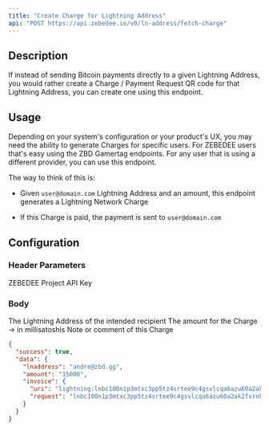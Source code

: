 ```yaml
---
title: "Create Charge for Lightning Address"
api: "POST https://api.zebedee.io/v0/ln-address/fetch-charge"
---
```


## Description

If instead of sending Bitcoin payments directly to a given Lightning Address, you would rather create a Charge / Payment Request QR code for that Lightning Address, you can create one using this endpoint.

## Usage

Depending on your system's configuration or your product's UX, you may need the ability to generate Charges for specific users. For ZEBEDEE users that's easy using the ZBD Gamertag endpoints. For any user that is using a different provider, you can use this endpoint.

The way to think of this is:

- Given `user@domain.com` Lightning Address and an amount, this endpoint generates a Lightning Network Charge

- If this Charge is paid, the payment is sent to `user@domain.com`

## Configuration

### Header Parameters

<ParamField required default="application/json" header="Content-Type" type="application/json" />

<ParamField required header="apikey" type="string">
  ZEBEDEE Project API Key
</ParamField>

### Body

<ParamField required body="lnaddress" type="string">
  The Lightning Address of the intended recipient
</ParamField>

<ParamField required body="amount" type="string">
  The amount for the Charge -> in millisatoshis
</ParamField>

<ParamField initialValue="‎" body="description" type="string">
  Note or comment of this Charge
</ParamField>

<CodeGroup />

<ResponseExample>

```json Response
{
  "success": true,
  "data": {
    "lnaddress": "andre@zbd.gg",
    "amount": "15000",
    "invoice": {
      "uri": "lightning:lnbc100n1p3mtxc3pp5tz4srtee9c4gsvlcqa6azu60a2ak2fvrnk7jv52j6n0rzp0musnqhp5xt5ts9t74akf67j59ynkr5qz8x3hs4g09d3dttmjrwwdhrxgc03qcqzpgxqzfvsp5529t5y03yaakumqrm9cwr5t6nysnr5cv93pnvw089a25aa7wszas9qyyssqalswdlc92983203l5azl43nksehadfy2uahc9v6qwg67xs52z02hg6vh7alrm3yx46ywdrl3dxey75t9l2ekmuwc3tu4ug03dy729fspdld2lj",
      "request": "lnbc100n1p3mtxc3pp5tz4srtee9c4gsvlcqa6azu60a2ak2fvrnk7jv52j6n0rzp0musnqhp5xt5ts9t74akf67j59ynkr5qz8x3hs4g09d3dttmjrwwdhrxgc03qcqzpgxqzfvsp5529t5y03yaakumqrm9cwr5t6nysnr5cv93pnvw089a25aa7wszas9qyyssqalswdlc92983203l5azl43nksehadfy2uahc9v6qwg67xs52z02hg6vh7alrm3yx46ywdrl3dxey75t9l2ekmuwc3tu4ug03dy729fspdld2lj"
    }
  }
}
```

</ResponseExample>
